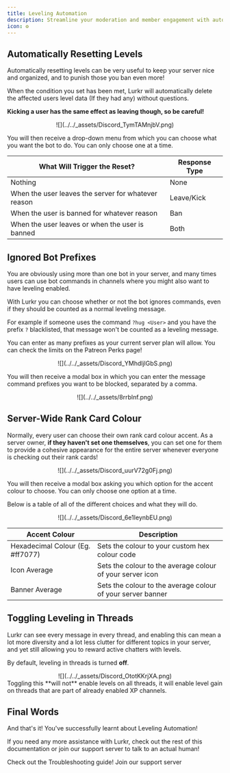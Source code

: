 ```yaml
---
title: Leveling Automation
description: Streamline your moderation and member engagement with automatic level adjustments, including resets for banned members.
icon: ⚙️
---
```





## Automatically Resetting Levels

Automatically resetting levels can be very useful to keep your server nice and organized, and to punish those you ban even more!

When the condition you set has been met, Lurkr will automatically delete the affected users level data (If they had any) without questions.

**Kicking a user has the same effect as leaving though, so be careful!**

<center>
    ![](../../_assets/Discord_TymTAMnjbV.png)
</center>

You will then receive a drop-down menu from which you can choose what you want the bot to do. You can only choose one at a time.

| What Will Trigger the Reset?                        | Response Type    |
|-----------------------------------------------------|-------------------|
| Nothing                                             | None              |
| When the user leaves the server for whatever reason | Leave/Kick        |
| When the user is banned for whatever reason         | Ban               |
| When the user leaves or when the user is banned     | Both              |

## Ignored Bot Prefixes

You are obviously using more than one bot in your server, and many times users can use bot commands in channels where you might also want to have leveling enabled.

With Lurkr you can choose whether or not the bot ignores commands, even if they should be counted as a normal leveling message.

For example if someone uses the command `?hug <User>` and you have the prefix `?` blacklisted, that message won't be counted as a leveling message.

You can enter as many prefixes as your current server plan will allow. You can check the limits on the Patreon Perks page!

<center>
    ![](../../_assets/Discord_YMhdljlGbS.png)
</center>

You will then receive a modal box in which you can enter the message command prefixes you want to be blocked, separated by a comma.

<center>
    ![](../../_assets/8rrblnf.png)
</center>

## Server-Wide Rank Card Colour

Normally, every user can choose their own rank card colour accent. As a server owner, **if they haven't set one themselves**, you can set one for them to provide a cohesive appearance for the entire server whenever everyone is checking out their rank cards!

<center>
    ![](../../_assets/Discord_uurV72g0Fj.png)
</center>

You will then receive a modal box asking you which option for the accent colour to choose. You can only choose one option at a time.

Below is a table of all of the different choices and what they will do.

<center>
    ![](../../_assets/Discord_6e1IeynbEU.png)
</center>

| Accent Colour                    | Description                                                 |
|----------------------------------|-------------------------------------------------------------|
| Hexadecimal Colour (Eg. #ff7077) | Sets the colour to your custom hex colour code              |
| Icon Average                     | Sets the colour to the average colour of your server icon   |
| Banner Average                   | Sets the colour to the average colour of your server banner |

## Toggling Leveling in Threads

Lurkr can see every message in every thread, and enabling this can mean a lot more diversity and a lot less clutter for different topics in your server, and yet still allowing you to reward active chatters with levels.

By default, leveling in threads is turned **off**.

<center>
    ![](../../_assets/Discord_OtotKKrjXA.png)
</center>

<Callout type="info">
    Toggling this **will not** enable levels on all threads, it will enable level gain on threads that are part of already enabled XP channels.
</Callout>

## Final Words

And that's it! You've successfully learnt about Leveling Automation!

If you need any more assistance with Lurkr, check out the rest of this documentation or join our support server to talk to an actual human!

<Cards>
	<Card href="/docs/troubleshooting" title="🐛 Still need help?">
		Check out the Troubleshooting guide!
	</Card>
	<Card href={SUPPORT_SERVER_INVITE} title="💬 Want to chat with an actual human?">
		Join our support server
	</Card>
</Cards>
